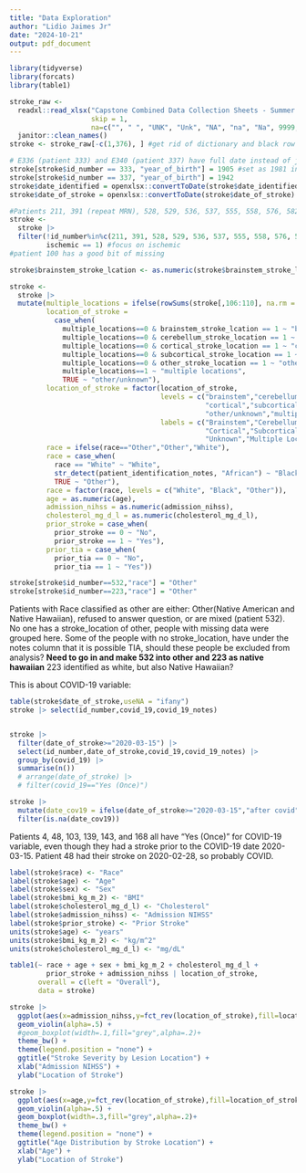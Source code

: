 ```yaml
---
title: "Data Exploration"
author: "Lidio Jaimes Jr"
date: "2024-10-21"
output: pdf_document
---
```

```r
library(tidyverse)
library(forcats)
library(table1)
```

```r
stroke_raw <- 
  readxl::read_xlsx("Capstone Combined Data Collection Sheets - Summer 2024.xlsx", 
                    skip = 1,
                    na=c("", " ", "UNK", "Unk", "NA", "na", "Na", 9999, "????")) |> 
  janitor::clean_names()
stroke <- stroke_raw[-c(1,376), ] #get rid of dictionary and black row

# E336 (patient 333) and E340 (patient 337) have full date instead of just year
stroke[stroke$id_number == 333, "year_of_birth"] = 1905 #set as 1981 instead of 1905
stroke[stroke$id_number == 337, "year_of_birth"] = 1942
stroke$date_identified = openxlsx::convertToDate(stroke$date_identified)
stroke$date_of_stroke = openxlsx::convertToDate(stroke$date_of_stroke)

#Patients 211, 391 (repeat MRN), 528, 529, 536, 537, 555, 558, 576, 582
stroke <- 
  stroke |> 
  filter(!id_number%in%c(211, 391, 528, 529, 536, 537, 555, 558, 576, 582),
         ischemic == 1) #focus on ischemic
#patient 100 has a good bit of missing
```

```r
stroke$brainstem_stroke_lcation <- as.numeric(stroke$brainstem_stroke_lcation)

stroke <-
  stroke |>
  mutate(multiple_locations = ifelse(rowSums(stroke[,106:110], na.rm = TRUE) > 1, 1, 0),
         location_of_stroke = 
           case_when(
             multiple_locations==0 & brainstem_stroke_lcation == 1 ~ "brainstem",
             multiple_locations==0 & cerebellum_stroke_location == 1 ~ "cerebellum",
             multiple_locations==0 & cortical_stroke_location == 1 ~ "cortical",
             multiple_locations==0 & subcortical_stroke_location == 1 ~ "subcortical",
             multiple_locations==0 & other_stroke_location == 1 ~ "other/unknown",
             multiple_locations==1 ~ "multiple locations",
             TRUE ~ "other/unknown"),
         location_of_stroke = factor(location_of_stroke,
                                     levels = c("brainstem","cerebellum",
                                                "cortical","subcortical",
                                                "other/unknown","multiple locations"),
                                     labels = c("Brainstem","Cerebellum",
                                                "Cortical","Subcortical",
                                                "Unknown","Multiple Locations")),
         race = ifelse(race=="Other","Other","White"),
         race = case_when(
           race == "White" ~ "White",
           str_detect(patient_identification_notes, "African") ~ "Black",
           TRUE ~ "Other"),
         race = factor(race, levels = c("White", "Black", "Other")),
         age = as.numeric(age),
         admission_nihss = as.numeric(admission_nihss),
         cholesterol_mg_d_l = as.numeric(cholesterol_mg_d_l),
         prior_stroke = case_when(
           prior_stroke == 0 ~ "No",
           prior_stroke == 1 ~ "Yes"),
         prior_tia = case_when(
           prior_tia == 0 ~ "No",
           prior_tia == 1 ~ "Yes"))

stroke[stroke$id_number==532,"race"] = "Other"
stroke[stroke$id_number==223,"race"] = "Other"
```

Patients with Race classified as other are either: Other(Native American and Native Hawaiian), refused to answer question, or are mixed (patient 532). No one has a stroke_location of other, people with missing data were grouped here. Some of the people with no stroke_location, have under the notes column that it is possible TIA, should these people be excluded from analysis? 
**Need to go in and make 532 into other and 223 as native hawaiian** 223 identified as white, but also Native Hawaiian?
 

This is about COVID-19 variable: 
```r
table(stroke$date_of_stroke,useNA = "ifany")
stroke |> select(id_number,covid_19,covid_19_notes)


stroke |> 
  filter(date_of_stroke>="2020-03-15") |> 
  select(id_number,date_of_stroke,covid_19,covid_19_notes) |> 
  group_by(covid_19) |> 
  summarise(n())
  # arrange(date_of_stroke) |> 
  # filter(covid_19=="Yes (Once)")

stroke |> 
  mutate(date_cov19 = ifelse(date_of_stroke>="2020-03-15","after covid","before covid")) |> 
  filter(is.na(date_cov19))
```

Patients 4, 48, 103, 139, 143, and 168 all have "Yes (Once)" for COVID-19 variable, even though they had a stroke prior to the COVID-19 date 2020-03-15. Patient 48 had their stroke on 2020-02-28, so probably COVID. 

```r
label(stroke$race) <- "Race"
label(stroke$age) <- "Age"
label(stroke$sex) <- "Sex"
label(stroke$bmi_kg_m_2) <- "BMI"
label(stroke$cholesterol_mg_d_l) <- "Cholesterol"
label(stroke$admission_nihss) <- "Admission NIHSS"
label(stroke$prior_stroke) <- "Prior Stroke"
units(stroke$age) <- "years"
units(stroke$bmi_kg_m_2) <- "kg/m^2"
units(stroke$cholesterol_mg_d_l) <- "mg/dL"

table1(~ race + age + sex + bmi_kg_m_2 + cholesterol_mg_d_l + 
         prior_stroke + admission_nihss | location_of_stroke,
       overall = c(left = "Overall"),
       data = stroke)
```

```r
stroke |> 
  ggplot(aes(x=admission_nihss,y=fct_rev(location_of_stroke),fill=location_of_stroke)) + 
  geom_violin(alpha=.5) + 
  #geom_boxplot(width=.1,fill="grey",alpha=.2)+
  theme_bw() +
  theme(legend.position = "none") + 
  ggtitle("Stroke Severity by Lesion Location") + 
  xlab("Admission NIHSS") + 
  ylab("Location of Stroke")
```

```r
stroke |> 
  ggplot(aes(x=age,y=fct_rev(location_of_stroke),fill=location_of_stroke)) + 
  geom_violin(alpha=.5) + 
  geom_boxplot(width=.3,fill="grey",alpha=.2)+
  theme_bw() +
  theme(legend.position = "none") + 
  ggtitle("Age Distribution by Stroke Location") + 
  xlab("Age") + 
  ylab("Location of Stroke")
```

